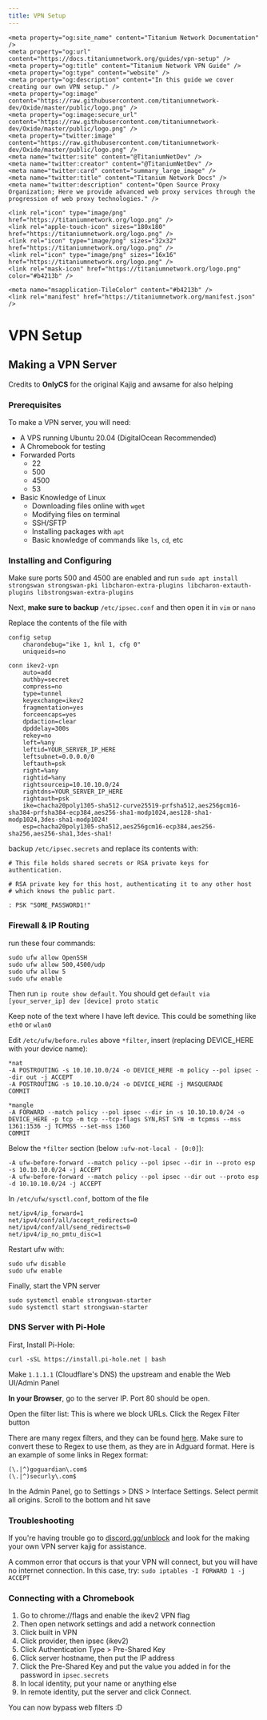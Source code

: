 ```yaml
---
title: VPN Setup
---
```


<head>
    <meta content="IE=edge" http-equiv="X-UA-Compatible" />
    <meta name="viewport" content="width=device-width, initial-scale=1.0, shrink-to-fit=no" />
    <meta content="1.0.10" name="version" />
    <meta name="theme-color" media="(prefers-color-scheme: dark)" content="#434c5e" />
    <link rel="canonical" href="https://holyunblocker.net/" />
    <meta
        name="keywords"
        content="unblock, proxy, web proxy, unblock websites, unblock chromebook, free web proxy, proxy list, proxy sites, un block chromebook, online proxy, proxy server, proxysite, proxy youtube, bypass securly, bypass iboss, bypass fortiguard, bypass lightspeed filter, holy unblocker, chromebooks, titanium network, unblock youtube, youtube proxy, unblocked youtube, youtube unblocked, unblock school chromebook, chromebook exploits"
    />

    <meta property="og:site_name" content="Titanium Network Documentation" />
    <meta property="og:url" content="https://docs.titaniumnetwork.org/guides/vpn-setup" />
    <meta property="og:title" content="Titanium Network VPN Guide" />
    <meta property="og:type" content="website" />
    <meta property="og:description" content="In this guide we cover creating our own VPN setup." />
    <meta property="og:image" content="https://raw.githubusercontent.com/titaniumnetwork-dev/Oxide/master/public/logo.png" />
    <meta property="og:image:secure_url" content="https://raw.githubusercontent.com/titaniumnetwork-dev/Oxide/master/public/logo.png" />
    <meta property="twitter:image" content="https://raw.githubusercontent.com/titaniumnetwork-dev/Oxide/master/public/logo.png" />
    <meta name="twitter:site" content="@TitaniumNetDev" />
    <meta name="twitter:creator" content="@TitaniumNetDev" />
    <meta name="twitter:card" content="summary_large_image" />
    <meta name="twitter:title" content="Titanium Network Docs" />
    <meta name="twitter:description" content="Open Source Proxy Organization; Here we provide advanced web proxy services through the progression of web proxy technologies." />

    <link rel="icon" type="image/png" href="https://titaniumnetwork.org/logo.png" />
    <link rel="apple-touch-icon" sizes="180x180" href="https://titaniumnetwork.org/logo.png" />
    <link rel="icon" type="image/png" sizes="32x32" href="https://titaniumnetwork.org/logo.png" />
    <link rel="icon" type="image/png" sizes="16x16" href="https://titaniumnetwork.org/logo.png" />
    <link rel="mask-icon" href="https://titaniumnetwork.org/logo.png" color="#b4213b" />

    <meta name="msapplication-TileColor" content="#b4213b" />
    <link rel="manifest" href="https://titaniumnetwork.org/manifest.json" />
</head>


# VPN Setup

## Making a VPN Server

Credits to **OnlyCS** for the original Kajig and awsame for also helping

### Prerequisites

To make a VPN server, you will need:

- A VPS running Ubuntu 20.04 (DigitalOcean Recommended)
- A Chromebook for testing
- Forwarded Ports
  - 22
  - 500
  - 4500
  - 53
- Basic Knowledge of Linux
  - Downloading files online with `wget`
  - Modifying files on terminal
  - SSH/SFTP
  - Installing packages with `apt`
  - Basic knowledge of commands like `ls`, `cd`, etc

### Installing and Configuring

Make sure ports 500 and 4500 are enabled and run `sudo apt install strongswan strongswan-pki libcharon-extra-plugins libcharon-extauth-plugins libstrongswan-extra-plugins`

Next, **make sure to backup** `/etc/ipsec.conf` and then open it in `vim` or `nano`

Replace the contents of the file with

```
config setup
    charondebug="ike 1, knl 1, cfg 0"
    uniqueids=no

conn ikev2-vpn
    auto=add
    authby=secret
    compress=no
    type=tunnel
    keyexchange=ikev2
    fragmentation=yes
    forceencaps=yes
    dpdaction=clear
    dpddelay=300s
    rekey=no
    left=%any
    leftid=YOUR_SERVER_IP_HERE
    leftsubnet=0.0.0.0/0
    leftauth=psk
    right=%any
    rightid=%any
    rightsourceip=10.10.10.0/24
    rightdns=YOUR_SERVER_IP_HERE
    rightauth=psk
    ike=chacha20poly1305-sha512-curve25519-prfsha512,aes256gcm16-sha384-prfsha384-ecp384,aes256-sha1-modp1024,aes128-sha1-modp1024,3des-sha1-modp1024!
    esp=chacha20poly1305-sha512,aes256gcm16-ecp384,aes256-sha256,aes256-sha1,3des-sha1!
```

backup `/etc/ipsec.secrets` and replace its contents with:

```
# This file holds shared secrets or RSA private keys for authentication.

# RSA private key for this host, authenticating it to any other host
# which knows the public part.

: PSK "SOME_PASSWORD1!"
```

### Firewall & IP Routing

run these four commands:

```
sudo ufw allow OpenSSH
sudo ufw allow 500,4500/udp
sudo ufw allow 5
sudo ufw enable
```

Then run `ip route show default`. You should get `default via [your_server_ip] dev [device] proto static`

Keep note of the text where I have left device. This could be something like `eth0` or `wlan0`

Edit `/etc/ufw/before.rules` above `*filter`, insert (replacing DEVICE_HERE with your device name):

```
*nat
-A POSTROUTING -s 10.10.10.0/24 -o DEVICE_HERE -m policy --pol ipsec --dir out -j ACCEPT
-A POSTROUTING -s 10.10.10.0/24 -o DEVICE_HERE -j MASQUERADE
COMMIT

*mangle
-A FORWARD --match policy --pol ipsec --dir in -s 10.10.10.0/24 -o DEVICE_HERE -p tcp -m tcp --tcp-flags SYN,RST SYN -m tcpmss --mss 1361:1536 -j TCPMSS --set-mss 1360
COMMIT
```

Below the `*filter` section (below `:ufw-not-local - [0:0]`):

```
-A ufw-before-forward --match policy --pol ipsec --dir in --proto esp -s 10.10.10.0/24 -j ACCEPT
-A ufw-before-forward --match policy --pol ipsec --dir out --proto esp -d 10.10.10.0/24 -j ACCEPT
```

In `/etc/ufw/sysctl.conf`, bottom of the file

```
net/ipv4/ip_forward=1
net/ipv4/conf/all/accept_redirects=0
net/ipv4/conf/all/send_redirects=0
net/ipv4/ip_no_pmtu_disc=1
```

Restart ufw with:

```
sudo ufw disable
sudo ufw enable
```

Finally, start the VPN server

```
sudo systemctl enable strongswan-starter
sudo systemctl start strongswan-starter
```

### DNS Server with Pi-Hole

First, Install Pi-Hole:

`curl -sSL https://install.pi-hole.net | bash`

Make `1.1.1.1` (Cloudflare's DNS) the upstream and enable the Web UI/Admin Panel

**In your Browser**, go to the server IP. Port 80 should be open.

Open the filter list: This is where we block URLs. Click the Regex Filter button

There are many regex filters, and they can be found [here](https://gist.github.com/KozmikNano/2833ff805639b2b42788d51fc7b69003). Make sure to convert these to Regex to use them, as they are in Adguard format. Here is an example of some links in Regex format:

```
(\.|^)goguardian\.com$
(\.|^)securly\.com$
```

In the Admin Panel, go to Settings > DNS > Interface Settings. Select permit all origins. Scroll to the bottom and hit save

### Troubleshooting

If you're having trouble go to [discord.gg/unblock](https://discord.gg/unblock) and look for the making your own VPN server kajig for assistance.

A common error that occurs is that your VPN will connect, but you will have no internet connection. In this case, try: `sudo iptables -I FORWARD 1 -j ACCEPT`

### Connecting with a Chromebook

1. Go to chrome://flags and enable the ikev2 VPN flag
2. Then open network settings and add a network connection
3. Click built in VPN
4. Click provider, then ipsec (ikev2)
5. Click Authentication Type > Pre-Shared Key
6. Click server hostname, then put the IP address
7. Click the Pre-Shared Key and put the value you added in for the password in `ipsec.secrets`
8. In local identity, put your name or anything else
9. In remote identity, put the server and click Connect.

You can now bypass web filters :D
